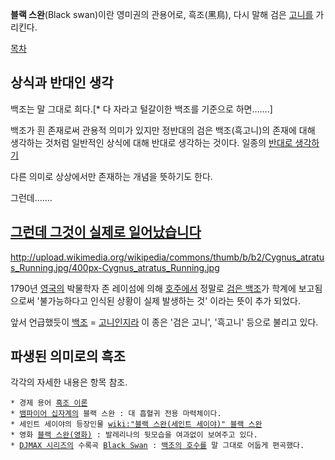 '''블랙 스완'''(Black swan)이란 영미권의 관용어로, 흑조(黑鳥), 다시 말해 검은 [[고니]]를 가리킨다.

[[목차]]
== 상식과 반대인 생각 ==
백조는 말 그대로 희다.[* 다 자라고 털갈이한 백조를 기준으로 하면…….]

백조가 흰 존재로써 관용적 의미가 있지만 정반대의 검은 백조(흑고니)의 존재에 대해 생각하는 것처럼 일반적인 상식에 대해 반대로 생각하는 것이다. 일종의 [[반대로 생각하기]]

다른 의미로 상상에서만 존재하는 개념을 뜻하기도 한다.

그런데…….

== [[그런데 그것이 실제로 일어났습니다]] ==

http://upload.wikimedia.org/wikipedia/commons/thumb/b/b2/Cygnus_atratus_Running.jpg/400px-Cygnus_atratus_Running.jpg

1790년 [[영국]]의 박물학자 존 레이섬에 의해 [[호주]]에서 정말로 [http://en.wikipedia.org/wiki/Black_swan 검은 백조]가 학계에 보고됨으로써 '불가능하다고 인식된 상황이 실제 발생하는 것' 이라는 뜻이 추가 되었다.

앞서 언급했듯이 [[백조]] = [[고니]]인지라 이 종은 '검은 고니', '흑고니' 등으로 불리고 있다.

== 파생된 의미로의 흑조 ==
각각의 자세한 내용은 항목 참조.
 * 경제 용어 [[흑조 이론]]
 * [[뱀파이어 십자계]]의 블랙 스완 : 대 흡혈귀 전용 마력체이다.
 * 세인트 세이야의 등장인물 [[wiki:"블랙 스완(세인트 세이야)" 블랙 스완]]
 * 영화 [[블랙 스완(영화)]] : 발레리나의 뒷모습을 여과없이 보여주고 있다.
 * [[DJMAX 시리즈]]의 수록곡 [[Black Swan]] : [[백조의 호수]]를 말 그대로 어둡게 편곡했다.
